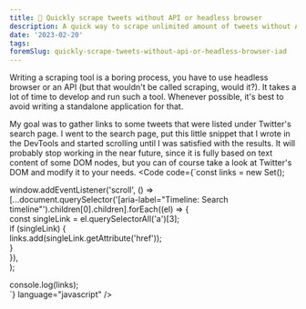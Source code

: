 ```yaml
---
title: 🤖 Quickly scrape tweets without API or headless browser
description: A quick way to scrape unlimited amount of tweets without API or headless browser.
date: '2023-02-20'
tags: 
foremSlug: quickly-scrape-tweets-without-api-or-headless-browser-iad
---
```


Writing a scraping tool is a boring process, you have to use headless browser or an API (but that wouldn't be called scraping, would it?).
It takes a lot of time to develop and run such a tool. Whenever possible, it's best to avoid writing a standalone application for that.

My goal was to gather links to some tweets that were listed under Twitter's search page. I went to the search page, put this little snippet that I wrote in the DevTools and started scrolling until I was satisfied with the results.
It will probably stop working in the near future, since it is fully based on text content of some DOM nodes, but you can of course take a look at Twitter's DOM and modify it to your needs.
<Code code={`const links = new Set();  
  
window.addEventListener('scroll', () =>  
  [...document.querySelector('[aria-label="Timeline: Search timeline"').children[0].children].forEach((el) => {  
    const singleLink = el.querySelectorAll('a')[3];  
    if (singleLink) {  
      links.add(singleLink.getAttribute('href'));  
    }  
  }),  
);
  
console.log(links);  
`} language="javascript" />

